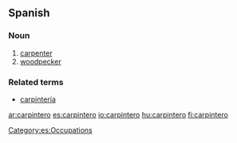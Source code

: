 ==Spanish==

===Noun===
{{es-noun-m}}

# [[carpenter]]
# [[woodpecker]]

===Related terms===
* [[carpintería]] {{f}}

[[Category:es:Occupations]]

[[ar:carpintero]]
[[es:carpintero]]
[[io:carpintero]]
[[hu:carpintero]]
[[fi:carpintero]]
